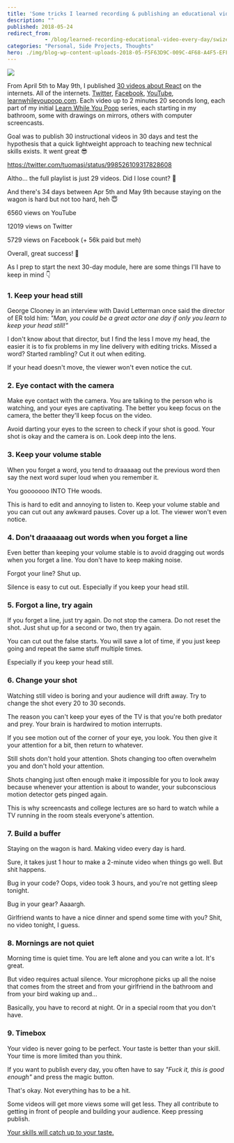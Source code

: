 ```yaml
---
title: 'Some tricks I learned recording & publishing an educational video every day for 30 days'
description: ""
published: 2018-05-24
redirect_from: 
            - /blog/learned-recording-educational-video-every-day/swizec/8405
categories: "Personal, Side Projects, Thoughts"
hero: ./img/blog-wp-content-uploads-2018-05-F5F63D9C-009C-4F68-A4F5-EFF20A28E0E9.png
---
```

![](./img/blog-wp-content-uploads-2018-05-F5F63D9C-009C-4F68-A4F5-EFF20A28E0E9.png)

From April 5th to May 9th, I published [30 videos about React](https://www.youtube.com/playlist?list=PLF8WgaD4xmjWuh7FTYTealxehOuNor_2S) on the internets. All of the internets. [Twitter](https://twitter.com/Swizec/status/981932124231024640), [Facebook](https://www.facebook.com/swizecpage/), [YouTube](https://www.youtube.com/playlist?list=PLF8WgaD4xmjWuh7FTYTealxehOuNor_2S), [learnwhileyoupoop.com](https://learnwhileyoupoop.com/). Each video up to 2 minutes 20 seconds long, each part of my initial [Learn While You Poop](https://learnwhileyoupoop.com) series, each starting in my bathroom, some with drawings on mirrors, others with computer screencasts.

Goal was to publish 30 instructional videos in 30 days and test the hypothesis that a quick lightweight approach to teaching new technical skills exists. It went great 😎

https://twitter.com/tuomasj/status/998526109317828608

Altho… the full playlist is just 29 videos. Did I lose count? 🤔

And there&#x27;s 34 days between Apr 5th and May 9th because staying on the wagon is hard but not too hard, heh 😇

6560 views on YouTube

12019 views on Twitter

5729 views on Facebook (+ 56k paid but meh)

Overall, great success! 💪

As I prep to start the next 30-day module, here are some things I&#x27;ll have to keep in mind 👇

### 1. Keep your head still

George Clooney in an interview with David Letterman once said the director of ER told him: _&quot;Man, you could be a great actor one day if only you learn to keep your head still!&quot;_

I don&#x27;t know about that director, but I find the less I move my head, the easier it is to fix problems in my line delivery with editing tricks. Missed a word? Started rambling? Cut it out when editing.

If your head doesn&#x27;t move, the viewer won&#x27;t even notice the cut.

### 2. Eye contact with the camera

Make eye contact with the camera. You are talking to the person who is watching, and your eyes are captivating. The better you keep focus on the camera, the better they&#x27;ll keep focus on the video.

Avoid darting your eyes to the screen to check if your shot is good. Your shot is okay and the camera is on. Look deep into the lens.

### 3. Keep your volume stable

When you forget a word, you tend to draaaaag out the previous word then say the next word super loud when you remember it.

You gooooooo INTO THe woods.

This is hard to edit and annoying to listen to. Keep your volume stable and you can cut out any awkward pauses. Cover up a lot. The viewer won&#x27;t even notice.

### 4. Don&#x27;t draaaaaag out words when you forget a line

Even better than keeping your volume stable is to avoid dragging out words when you forget a line. You don&#x27;t have to keep making noise.

Forgot your line? Shut up.

Silence is easy to cut out. Especially if you keep your head still.

### 5. Forgot a line, try again

If you forget a line, just try again. Do not stop the camera. Do not reset the shot. Just shut up for a second or two, then try again.

You can cut out the false starts. You will save a lot of time, if you just keep going and repeat the same stuff multiple times.

Especially if you keep your head still.

### 6. Change your shot

Watching still video is boring and your audience will drift away. Try to change the shot every 20 to 30 seconds.

The reason you can&#x27;t keep your eyes of the TV is that you&#x27;re both predator and prey. Your brain is hardwired to motion interrupts.

If you see motion out of the corner of your eye, you look. You then give it your attention for a bit, then return to whatever.

Still shots don&#x27;t hold your attention. Shots changing too often overwhelm you and don&#x27;t hold your attention.

Shots changing just often enough make it impossible for you to look away because whenever your attention is about to wander, your subconscious motion detector gets pinged again.

This is why screencasts and college lectures are so hard to watch while a TV running in the room steals everyone&#x27;s attention.

### 7. Build a buffer

Staying on the wagon is hard. Making video every day is hard.

Sure, it takes just 1 hour to make a 2-minute video when things go well. But shit happens.

Bug in your code? Oops, video took 3 hours, and you&#x27;re not getting sleep tonight.

Bug in your gear? Aaaargh.

Girlfriend wants to have a nice dinner and spend some time with you? Shit, no video tonight, I guess.

### 8. Mornings are not quiet

Morning time is quiet time. You are left alone and you can write a lot. It&#x27;s great.

But video requires actual silence. Your microphone picks up all the noise that comes from the street and from your girlfriend in the bathroom and from your bird waking up and…

Basically, you have to record at night. Or in a special room that you don&#x27;t have.

### 9. Timebox

Your video is never going to be perfect. Your taste is better than your skill. Your time is more limited than you think.

If you want to publish every day, you often have to say _&quot;Fuck it, this is good enough&quot;_ and press the magic button.

That&#x27;s okay. Not everything has to be a hit.

Some videos will get more views some will get less. They all contribute to getting in front of people and building your audience. Keep pressing publish.

[Your skills will catch up to your taste.](https://zenpencils.com/comic/90-ira-glass-advice-for-beginners/)
